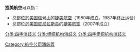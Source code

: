 '''捷美航空'''可以指：

* 总部位於[[美国|美国]][[信号山_(加利福尼亚州)|信号山]]的[[捷美航空_(1980年)|捷美航空]]（1980年成立，1987年终止运营）
* 总部位於[[美国|美国]][[皮尼拉斯县|皮尼拉斯县]]的[[捷美航空_(2007年)|捷美航空]]（2007年成立）

{{disambig}}
[[Category:航空公司消歧義|Category:航空公司消歧義]]
[[分类:四字消歧义|分类:四字消歧义]]
[[分类:组织机构消歧义|分类:组织机构消歧义]]
[[分类:四字组织机构消歧义|分类:四字组织机构消歧义]]